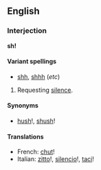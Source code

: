 ==English==
===Interjection===
'''sh!'''

====Variant spellings====
*[[shh]], [[shhh]] (''etc'')

#Requesting [[silence]].

====Synonyms====
*[[hush]]!, [[shush]]!

====Translations====
*French: [[chut]]!
*Italian: [[zitto]]!, [[silencio]]!, [[taci]]!